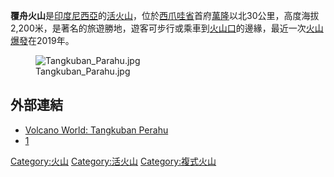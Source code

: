 {{Infobox mountain
| Name             = 覆舟火山
| Photo            = TangkubanPerahu.jpg
| Photo size       = 
| Caption          = 
| pushpin_map            = Indonesia
| pushpin_label_position = <!-- the position of the pushpin label: left, right, top, bottom, none -->
| pushpin_map_caption    = 覆舟火山的位置
| pushpin_mapsize        =
| coordinates_ref        = 
| latd=6 |latm=46 |lats= |latNS=S
| longd=107 |longm=36 |longs= |longEW=E
| Elevation        = 2,084米
| Location         = {{INA}}[[西爪哇省|西爪哇省]]
| Range            = 
| Prominence       = 
| Parent peak      = 
| Coordinates      = 
| Topographic map  = 
| Type             = [[複式火山|複式火山]]
| Volcanic_Arc/Belt= 
| Age              = 
| Last eruption    = 2019年
| First ascent     = 
| Easiest route    = 
| Grid_ref_UK      = 
| Grid_ref_Ireland = 
| Listing          = 
| Translation      = 
| Language         = 
| Pronunciation    = 
}}

'''覆舟火山'''是[[印度尼西亞|印度尼西亞]]的[[活火山|活火山]]，位於[[西爪哇省|西爪哇省]]首府[[萬隆|萬隆]]以北30公里，高度海拔2,200米，是著名的旅遊勝地，遊客可步行或乘車到[[火山口|火山口]]的邊緣，最近一次[[火山爆發|火山爆發]]在2019年。

[[File:Tangkuban_Parahu.jpg|thumb]]

== 外部連結 ==
* [http://volcano.oregonstate.edu/vwdocs/volc_images/southeast_asia/indonesia/tangkuban.html Volcano World: Tangkuban Perahu] {{Wayback|url=http://volcano.oregonstate.edu/vwdocs/volc_images/southeast_asia/indonesia/tangkuban.html |date=20200930085132 }}
* [http://www.wisatalembang.com/] {{Wayback|url=http://www.wisatalembang.com/ |date=20141223040659 }}
{{Indonesia-stub}}

[[Category:火山|Category:火山]]
[[Category:活火山|Category:活火山]]
[[Category:複式火山|Category:複式火山]]